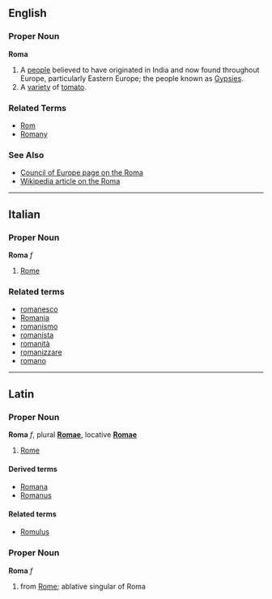 ==English==

===Proper Noun===
'''Roma'''

# A [[people]] believed to have originated in India and now found throughout Europe, particularly Eastern Europe; the people known as [[Gypsy|Gypsies]].
# A [[variety]] of [[tomato]].

===Related Terms===
*[[Rom]]
*[[Romany]]

===See Also===
*[http://www.coe.int/T/E/Social_Cohesion/Roma_Gypsies/ Council of Europe page on the Roma]
*[[w:Roma_%28people%29|Wikipedia article on the Roma]]

----

==Italian==
===Proper Noun===
'''Roma''' ''f''

# [[Rome]]

===Related terms===
*[[romanesco]]
*[[Romania]]
*[[romanismo]]
*[[romanista]]
*[[romanità]]
*[[romanizzare]]
*[[romano]]

----

==Latin==
===Proper Noun===
'''Roma''' ''f'', plural '''[[Romae]]''', locative '''[[Romae]]'''

#[[Rome]]

====Derived terms====
*[[Romana]]
*[[Romanus]]

====Related terms====
*[[Romulus]]

===Proper Noun===
'''Roma''' ''f''

#from [[Rome]]; ablative singular of Roma